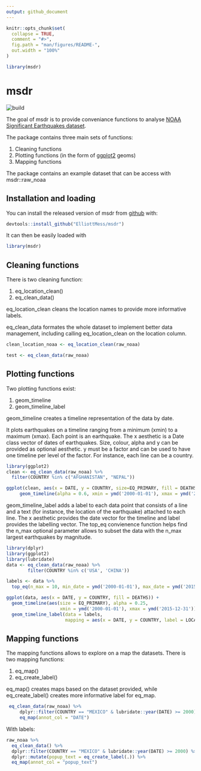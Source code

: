 ```yaml
---
output: github_document
---
```


```r
knitr::opts_chunk$set(
  collapse = TRUE,
  comment = "#>",
  fig.path = "man/figures/README-",
  out.width = "100%"
)
```
```r
library(msdr)
```

# msdr

<!-- badges: start -->

![build](https://travis-ci.org/ElliottMess/msdr.svg?branch=master)
<!-- badges: end -->

The goal of msdr is to provide conveniance functions to analyse [NOAA Significant Earthquakes dataset](https://www.ngdc.noaa.gov/hazel/view/hazards/earthquake/search).

The package contains three main sets of functions:

1. Cleaning functions
2. Plotting functions (in the form of [ggplot2](https://ggplot2.tidyverse.org/) geoms)
3. Mapping functions

The package contains an example dataset that can be access with msdr::raw_noaa

## Installation and loading

You can install the released version of msdr from [github](https://github.com/ElliottMess/msdr) with:

``` r
devtools::install_github("ElliottMess/msdr")
```

It can then be easily loaded with
``` r
library(msdr)
```


## Cleaning functions

There is two cleaning function:

1. eq_location_clean()
2. eq_clean_data()

eq_location_clean cleans the location names to provide more informative labels.

eq_clean_data formates the whole dataset to implement better data management, including calling eq_location_clean on the location column.


```r
clean_location_noaa <- eq_location_clean(raw_noaa)

test <- eq_clean_data(raw_noaa)
```


## Plotting functions
Two plotting functions exist:

1. geom_timeline
2. geom_timeline_label

geom_timeline creates a timeline representation of the data by date. 

It plots earthquakes on a timeline ranging from a minimum (xmin) to a maximum (xmax). Each point is an earthquake. The x aesthetic  is a Date class vector of dates of earthquakes.
Size, colour, alpha and y can be provided as optional aesthetic.
y must be a factor and can be used to have one timeline per level of the factor. For instance, each line can be a country.

```r
library(ggplot2)
clean <- eq_clean_data(raw_noaa) %>% 
  filter(COUNTRY %in% c("AFGHANISTAN", "NEPAL"))

ggplot(clean, aes(x = DATE, y = COUNTRY, size=EQ_PRIMARY, fill = DEATHS)) +
     geom_timeline(alpha = 0.6, xmin = ymd('2000-01-01'), xmax = ymd('2015-12-31'))
```
geom_timeline_label adds a label to each data point that consists of a line and a text (for instance, the location of the earthquake) attached to each line.
The x aesthetic provides the date vector for the timeline and label provides the labelling vector.
The top_eq convienence function helps find the n_max optional parameter allows to subset the data with the n_max largest earthquakes by magnitude.

```r
library(dplyr)
library(ggplot2)
library(lubridate)
data <- eq_clean_data(raw_noaa) %>%
        filter(COUNTRY %in% c('USA', 'CHINA'))

labels <- data %>%
  top_eq(n_max = 10, min_date = ymd('2000-01-01'), max_date = ymd('2015-12-31'))

ggplot(data, aes(x = DATE, y = COUNTRY, fill = DEATHS)) +
  geom_timeline(aes(size = EQ_PRIMARY), alpha = 0.25,
                    xmin = ymd('2000-01-01'), xmax = ymd('2015-12-31')) +
  geom_timeline_label(data = labels,
                      mapping = aes(x = DATE, y = COUNTRY, label = LOCATION_NAME))

```
## Mapping functions

The mapping functions allows to explore on a map the datasets. There is two mapping functions:

1. eq_map()
2. eq_create_label()

eq_map() creates maps based on the dataset provided, while eq_create_label() creates more informative label for eq_map.

```r

 eq_clean_data(raw_noaa) %>%
     dplyr::filter(COUNTRY == "MEXICO" & lubridate::year(DATE) >= 2000) %>%
     eq_map(annot_col = "DATE")
```
With labels:
```r

raw_noaa %>%
  eq_clean_data() %>%
  dplyr::filter(COUNTRY == "MEXICO" & lubridate::year(DATE) >= 2000) %>%
  dplyr::mutate(popup_text = eq_create_label(.)) %>%
  eq_map(annot_col = "popup_text")
```

